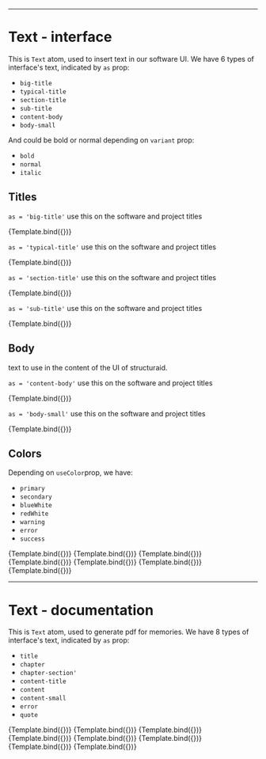 <!-- Text.stories.mdx -->



<Meta title="Atoms/Text" component={Text} />


 ---

# Text - interface

This is `Text` atom, used to insert text in our software UI. 
We have 6 types of interface's text, indicated by `as` prop:

- `big-title`
- `typical-title`
- `section-title`
- `sub-title`
- `content-body`
- `body-small`

And could be bold or normal depending on `variant` prop:

- `bold`
- `normal`
- `italic`


## Titles

`as = 'big-title'` use this on the software and project titles

<Canvas>
  <Story
    name="big-title"
    args={{
      as: "big-title",
      variant: "bold",
      children: "welcome to structuraid",
      useColor: "primary"
    }}
  >
    {Template.bind({})}
  </Story>
</Canvas>

`as = 'typical-title'` use this on the software and project titles

<Canvas>
  <Story
    name="typical-title"
    args={{
      as: "typical-title",
      variant: "bold",
      children: "PIP: lago alto",
      useColor: "secondary"
    }}
  >
    {Template.bind({})}
  </Story>
</Canvas>

`as = 'section-title'` use this on the software and project titles

<Canvas>
  <Story
    name="section-title"
    args={{
      as: "section-title",
      variant: "normal",
      children: "PIP: lago alto",
      useColor: "secondary"
    }}
  >
    {Template.bind({})}
  </Story>
</Canvas>

`as = 'sub-title'` use this on the software and project titles

<Canvas>
  <Story
    name="sub-title"
    args={{
      as: "sub-title",
      variant: "normal",
      children: "PIP: lago alto",
      useColor: "secondary"
    }}
  >
    {Template.bind({})}
  </Story>
</Canvas>

## Body

text to use in the content of the UI of structuraid.

`as = 'content-body'` use this on the software and project titles

<Canvas>
  <Story
    name="content-body"
    args={{
      as: "content-body",
      variant: "normal",
      children: "Reinforced concrete footings are structural members used to support columns and walls and to transmit and distribute their loads to the soil. The design is based on the assumption that the footing is rigid, so that the variation of the soil pressure under the footing is linear. Uniform soil pressure is achieved when the column load coincides with the centroid of the footing. Although this assumption is acceptable for rigid footings, such an assumption becomes less accurate as the footing becomes relatively more flexible.",
      useColor: "secondary"
    }}
  >
    {Template.bind({})}
  </Story>
</Canvas>

`as = 'body-small'` use this on the software and project titles

<Canvas>
  <Story
    name="body-small"
    args={{
      as: "body-small",
      variant: "normal",
      children: "Reinforced concrete footings are structural members used to support columns and walls and to transmit and distribute their loads to the soil. The design is based on the assumption that the footing is rigid, so that the variation of the soil pressure under the footing is linear. Uniform soil pressure is achieved when the column load coincides with the centroid of the footing. Although this assumption is acceptable for rigid footings, such an assumption becomes less accurate as the footing becomes relatively more flexible.",
      useColor: "secondary"
    }}
  >
    {Template.bind({})}
  </Story>
</Canvas>

## Colors

Depending on `useColor`prop, we have:

- `primary`
- `secondary`
- `blueWhite`
- `redWhite`
- `warning`
- `error`
- `success`

<Canvas>
  <Story
    name="body-small-color-primary"
    args={{
      as: "body-small",
      variant: "normal",
      children: "Reinforced concrete footings are structural members used to support columns and walls and to transmit and distribute their loads to the soil. The design is based on the assumption that the footing is rigid, so that the variation of the soil pressure under the footing is linear. Uniform soil pressure is achieved when the column load coincides with the centroid of the footing. Although this assumption is acceptable for rigid footings, such an assumption becomes less accurate as the footing becomes relatively more flexible.",
      useColor: "primary"
    }}
  >
    {Template.bind({})}
  </Story>
</Canvas>

<Canvas>
  <Story
    name="body-small-color-secondary"
    args={{
      as: "body-small",
      variant: "normal",
      children: "Reinforced concrete footings are structural members used to support columns and walls and to transmit and distribute their loads to the soil. The design is based on the assumption that the footing is rigid, so that the variation of the soil pressure under the footing is linear. Uniform soil pressure is achieved when the column load coincides with the centroid of the footing. Although this assumption is acceptable for rigid footings, such an assumption becomes less accurate as the footing becomes relatively more flexible.",
      useColor: "secondary"
    }}
  >
    {Template.bind({})}
  </Story>
</Canvas>

<Canvas>
  <Story
    name="body-small-color-blueWhite"
    args={{
      as: "body-small",
      variant: "normal",
      children: "Footing type A schema",
      useColor: "blueWhite"
    }}
  >
    {Template.bind({})}
  </Story>
</Canvas>

<Canvas>
  <Story
    name="body-small-color-redWhite"
    args={{
      as: "body-small",
      variant: "bold",
      children: "Footing type A schema",
      useColor: "redWhite"
    }}
  >
    {Template.bind({})}
  </Story>
</Canvas>

<Canvas>
  <Story
    name="body-small-color-warning"
    args={{
      as: "body-small",
      variant: "normal",
      children: "Footing pressure is 2% great than foundation's limit",
      useColor: "warning"
    }}
  >
    {Template.bind({})}
  </Story>
</Canvas>

<Canvas>
  <Story
    name="body-small-color-error"
    args={{
      as: "body-small",
      variant: "normal",
      children: "Footing pressure exceeds limit of foundation",
      useColor: "error"
    }}
  >
    {Template.bind({})}
  </Story>
</Canvas>

<Canvas>
  <Story
    name="body-small-color-success"
    args={{
      as: "body-small",
      variant: "normal",
      children: "DXF succesfully loaded",
      useColor: "success"
    }}
  >
    {Template.bind({})}
  </Story>
</Canvas>

 ---

# Text - documentation

This is `Text` atom, used to generate pdf for memories. 
We have 8 types of interface's text, indicated by `as` prop:

- `title`
- `chapter`
- `chapter-section'`
- `content-title`
- `content`
- `content-small`
- `error`
- `quote`

<Canvas>
  <Story
    name="title"
    args={{
      as: "title",
      children: "PIP: Lago alto | structural design memories"
    }}
  >
    {Template.bind({})}
  </Story>
</Canvas>

<Canvas>
  <Story
    name="chapter"
    args={{
      as: "chapter",
      children: "Footing design"
    }}
  >
    {Template.bind({})}
  </Story>
</Canvas>

<Canvas>
  <Story
    name="chapter-section"
    args={{
      as: "chapter-section",
      children: "Footing type 1"
    }}
  >
    {Template.bind({})}
  </Story>
</Canvas>

<Canvas>
  <Story
    name="content-title"
    args={{
      as: "content-title",
      children: "One-way shear check | Two-ways shear check | Bending reinforcement"
    }}
  >
    {Template.bind({})}
  </Story>
</Canvas>

<Canvas>
  <Story
    name="content"
    args={{
      as: "content",
      children: "Reinforced concrete footings are structural members used to support columns and walls and to transmit and distribute their loads to the soil. The design is based on the assumption that the footing is rigid, so that the variation of the soil pressure under the footing is linear. Uniform soil pressure is achieved when the column load coincides with the centroid of the footing. Although this assumption is acceptable for rigid footings, such an assumption becomes less accurate as the footing becomes relatively more flexible."
    }}
  >
    {Template.bind({})}
  </Story>
</Canvas>

<Canvas>
  <Story
    name="content-small"
    args={{
      as: "content-small",
      children: "Reinforced concrete footings are structural members used to support columns and walls and to transmit and distribute their loads to the soil. The design is based on the assumption that the footing is rigid, so that the variation of the soil pressure under the footing is linear. Uniform soil pressure is achieved when the column load coincides with the centroid of the footing. Although this assumption is acceptable for rigid footings, such an assumption becomes less accurate as the footing becomes relatively more flexible."
    }}
  >
    {Template.bind({})}
  </Story>
</Canvas>

<Canvas>
  <Story
    name="error"
    args={{
      as: "error",
      children: "shear checks failled"
    }}
  >
    {Template.bind({})}
  </Story>
</Canvas>

<Canvas>
  <Story
    name="quote"
    args={{
      as: "quote",
      children: "Once the area is determined, a factored soil pressure is obtained by dividing the factored load, Pu= 1.2D + 1.6L, by the area of the footing. This is required to design the footing by the strength design method."
    }}
  >
    {Template.bind({})}
  </Story>
</Canvas>
